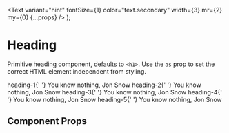 
<Meta title="Components/Heading" component={Heading} />

  <Text
    variant="hint"
    fontSize={1}
    color="text.secondary"
    width={3}
    mr={2}
    my={0}
    {...props}
  />
);

# Heading

Primitive heading component, defaults to `<h1>`. Use the `as` prop to set the correct HTML element independent from styling.

<Preview withToolbar>
  <Story name="heading">
    <Box>
      <Flex alignItems="baseline" mb={3}>
        <Variant>heading-1</Variant>{' '}
        <Heading variant="heading-1">You know nothing, Jon Snow</Heading>
      </Flex>
      <Flex alignItems="baseline" mb={3}>
        <Variant>heading-2</Variant>{' '}
        <Heading variant="heading-2">You know nothing, Jon Snow</Heading>
      </Flex>
      <Flex alignItems="baseline" mb={3}>
        <Variant>heading-3</Variant>{' '}
        <Heading variant="heading-3">You know nothing, Jon Snow</Heading>
      </Flex>
      <Flex alignItems="baseline" mb={3}>
        <Variant>heading-4</Variant>{' '}
        <Heading variant="heading-4">You know nothing, Jon Snow</Heading>
      </Flex>
      <Flex alignItems="baseline" mb={3}>
        <Variant>heading-5</Variant>{' '}
        <Heading variant="heading-5">You know nothing, Jon Snow</Heading>
      </Flex>
    </Box>
  </Story>
</Preview>

## Component Props

<Props of={Heading} />